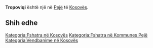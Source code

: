 {{Fshat në 
 | Emri                = Tropoviqi
 | EmriAlt                = 
 | NAME_SHORT_FORM=      
 | NAME_GENERIC=      
 | NAME_SORT_NAME_RO=      TROPOVIQI
 | FULL_NAME_RO = Tropoviqi
 | FULL_NAME_ND_RO=Tropoviqi
 | SORT_NAME_RG=TROPOVIQI
 | FULL_NAME_RG=Tropoviqi
 | FULL_NAME_ND_RG=Tropoviqi
 | SRP_NAME_SHORT_FORM=      
 | SRP_NAME_GENERIC=      
 | SRP_NAME_SORT_NAME_RO=      
 | SRP_FULL_NAME_RO = 
 | SRP_FULL_NAME_ND_RO=
 | SRP_SORT_NAME_RG=
 | SRP_FULL_NAME_RG=
 | SRP_FULL_NAME_ND_RG=
 | Emri (Rasa dhanore) = 
 | Figura              = 
 | Shteti              = Kosovo
 | Komuna              = Pejë
 | Kodi postar         = 
 | Sipërfaqja          = 

 | Popullsia           = 

 | Regj. i popullsisë  = 
 | Dend. e popullsisë  = 
 | Faqja zyrtare       = 
 <!--- Koordinatat ----> 
 | Gjerësia            = 42.673611
 | Gjatësia            = 20.352778
 | Lartësia            = 
}}
'''Tropoviqi''' është një [[]] në [[Pejë]] të [[Kosovës]].

<!-- == Gjeografia == -->
<!-- == Historia == -->
<!-- == Demografia == -->
== Shih edhe ==
{{Komuna Pejë}}
{{Kosovo-Administrata-Cung}}

[[Kategoria:Fshatra në Kosovës]]
[[Kategoria:Fshatra në Kommunes Pejë]]
[[Kategoria:Vendbanime në Kosovës]]